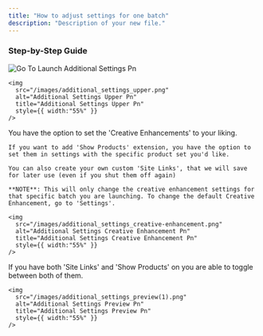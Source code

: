 ```yaml
---
title: "How to adjust settings for one batch"
description: "Description of your new file."
---
```


### Step-by-Step Guide

<Steps>
  <Step title="Go to 'Launch', then click 'Additional Settings'">
    <img
      src="/images/go_to_launch_additional-settings.png"
      alt="Go To Launch Additional Settings Pn"
      title="Go To Launch Additional Settings Pn"
      style={{ width:"55%" }}
    />
  </Step>
  <Step title="You can then adjust settings for that specific batch">
    

    <img
      src="/images/additional_settings_upper.png"
      alt="Additional Settings Upper Pn"
      title="Additional Settings Upper Pn"
      style={{ width:"55%" }}
    />
  </Step>
  <Step title="You can also adjust 'Creative Enhancement' settings for that specific batch">
    You have the option to set the 'Creative Enhancements' to your liking.

    If you want to add 'Show Products' extension, you have the option to set them in settings with the specific product set you'd like.

    You can also create your own custom 'Site Links', that we will save for later use (even if you shut them off again)

    **NOTE**: This will only change the creative enhancement settings for that specific batch you are launching. To change the default Creative Enhancement, go to 'Settings'.

    <img
      src="/images/additional_settings_creative-enhancement.png"
      alt="Additional Settings Creative Enhancement Pn"
      title="Additional Settings Creative Enhancement Pn"
      style={{ width:"55%" }}
    />
  </Step>
  <Step title="Click 'Confirm Changes' - You'll be able to see your 'Product extension' and/or Site Links, if you've turned them on">
    If you have both 'Site Links' and 'Show Products' on you are able to toggle between both of them.

    <img
      src="/images/additional_settings_preview(1).png"
      alt="Additional Settings Preview Pn"
      title="Additional Settings Preview Pn"
      style={{ width:"55%" }}
    />
  </Step>
</Steps>